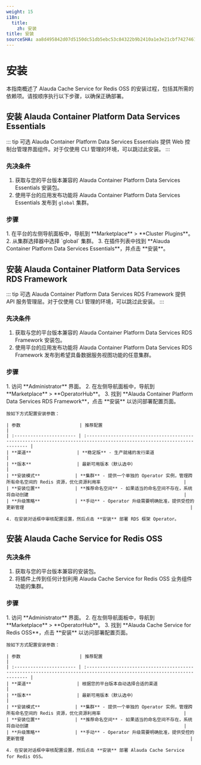 ```yaml
---
weight: 15
i18n:
  title:
    zh: 安装
title: 安装
sourceSHA: aa8d495842d07d5150dc51db5ebc53c84322b9b2410a1e3e21cbf742746169ae
---
```


# 安装

本指南概述了 Alauda Cache Service for Redis OSS 的安装过程，包括其所需的依赖项。请按顺序执行以下步骤，以确保正确部署。

## 安装 Alauda Container Platform Data Services Essentials

::: tip 可选
Alauda Container Platform Data Services Essentials 提供 Web 控制台管理界面组件。对于仅使用 CLI 管理的环境，可以跳过此安装。
:::

### 先决条件

1. 获取与您的平台版本兼容的 Alauda Container Platform Data Services Essentials 安装包。
2. 使用平台的应用发布功能将 Alauda Container Platform Data Services Essentials 发布到 `global` 集群。

### 步骤

<Tabs>
  <Tab label="Web 控制台">
    1. 在平台的左侧导航面板中，导航到 **Marketplace** > **Cluster Plugins**。
    2. 从集群选择器中选择 `global` 集群。
    3. 在插件列表中找到 **Alauda Container Platform Data Services Essentials**，并点击 **安装**。
  </Tab>
</Tabs>

## 安装 Alauda Container Platform Data Services RDS Framework

::: tip 可选
Alauda Container Platform Data Services RDS Framework 提供 API 服务管理层。对于仅使用 CLI 管理的环境，可以跳过此安装。
:::

### 先决条件

1. 获取与您的平台版本兼容的 Alauda Container Platform Data Services RDS Framework 安装包。
2. 使用平台的应用发布功能将 Alauda Container Platform Data Services RDS Framework 发布到希望具备数据服务视图功能的任意集群。

### 步骤

<Tabs>
  <Tab label="Web 控制台">
    1. 访问 **Administrator** 界面。
    2. 在左侧导航面板中，导航到 **Marketplace** > **OperatorHub**。
    3. 找到 **Alauda Container Platform Data Services RDS Framework**，点击 **安装** 以访问部署配置页面。

    按如下方式配置安装参数：

    | 参数                      | 推荐配置                                                                                                                  |
    | :----------------------- | :---------------------------------------------------------------------------------------------------------------------- |
    | **渠道**                 | **稳定版** - 生产就绪的发行渠道                                                                                        |
    | **版本**                 | 最新可用版本（默认选中）                                                                                              |
    | **安装模式**             | **集群** - 提供一个单独的 Operator 实例，管理跨所有命名空间的 Redis 资源，优化资源利用率                               |
    | **安装位置**             | **推荐命名空间** - 如果适当的命名空间不存在，系统将自动创建                                                          |
    | **升级策略**             | **手动** - Operator 升级需要明确批准，提供受控的更新管理                                                              |

    4. 在安装对话框中审核配置设置，然后点击 **安装** 部署 RDS 框架 Operator。
  </Tab>
</Tabs>

## 安装 Alauda Cache Service for Redis OSS

### 先决条件

1. 获取与您的平台版本兼容的安装包。
2. 将插件上传到任何计划利用 Alauda Cache Service for Redis OSS 业务组件功能的集群。

### 步骤

<Tabs>
  <Tab label="Web 控制台">
    1. 访问 **Administrator** 界面。
    2. 在左侧导航面板中，导航到 **Marketplace** > **OperatorHub**。
    3. 找到 **Alauda Cache Service for Redis OSS**，点击 **安装** 以访问部署配置页面。

    按如下方式配置安装参数：

    | 参数                      | 推荐配置                                                                                                                  |
    | :----------------------- | :---------------------------------------------------------------------------------------------------------------------- |
    | **渠道**                 | 根据您的平台版本自动选择合适的渠道                                                                                    |
    | **版本**                 | 最新可用版本（默认选中）                                                                                              |
    | **安装模式**             | **集群** - 提供一个单独的 Operator 实例，管理跨所有命名空间的 Redis 资源，优化资源利用率                               |
    | **安装位置**             | **推荐命名空间** - 如果适当的命名空间不存在，系统将自动创建                                                          |
    | **升级策略**             | **手动** - Operator 升级需要明确批准，提供受控的更新管理                                                              |

    4. 在安装对话框中审核配置设置，然后点击 **安装** 部署 Alauda Cache Service for Redis OSS。
  </Tab>
</Tabs>
